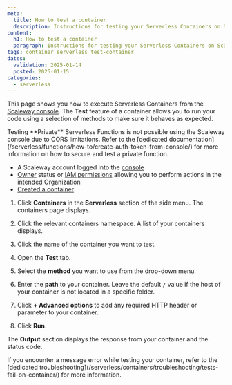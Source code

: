 ```yaml
---
meta:
  title: How to test a container
  description: Instructions for testing your Serverless Containers on Scaleway.
content:
  h1: How to test a container
  paragraph: Instructions for testing your Serverless Containers on Scaleway.
tags: container serverless test-container
dates:
  validation: 2025-01-14
  posted: 2025-01-15
categories:
  - serverless
---
```


This page shows you how to execute Serverless Containers from the [Scaleway console](https://console.scaleway.com). The **Test** feature of a container allows you to run your code using a selection of methods to make sure it behaves as expected.

<Message type="note">
Testing **Private** Serverless Functions is not possible using the Scaleway console due to CORS limitations. Refer to the [dedicated documentation](/serverless/functions/how-to/create-auth-token-from-console/) for more information on how to secure and test a private function.
</Message>

<Macro id="requirements" />

- A Scaleway account logged into the [console](https://console.scaleway.com)
- [Owner](/identity-and-access-management/iam/concepts/#owner) status or [IAM permissions](/identity-and-access-management/iam/concepts/#permission) allowing you to perform actions in the intended Organization
- [Created a container](/serverless/containers/how-to/deploy-container/)

1. Click **Containers** in the **Serverless** section of the side menu. The containers page displays.

2. Click the relevant containers namespace. A list of your containers displays.

3. Click the name of the container you want to test.

4. Open the **Test** tab.

5. Select the **method** you want to use from the drop-down menu.

6. Enter the **path** to your container. Leave the default `/` value if the host of your container is not located in a specific folder.

7. Click **+ Advanced options** to add any required HTTP header or parameter to your container.

8. Click **Run**.

The **Output** section displays the response from your container and the status code.

<Message type="note">
If you encounter a message error while testing your container, refer to the [dedicated troubleshooting](/serverless/containers/troubleshooting/tests-fail-on-container/) for more information.
</Message>